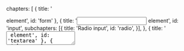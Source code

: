   chapters: [
    { title: '<form> element', id: 'form' },
    {
      title: '<input> element',
      id: 'input',
      subchapters: [{
        title: 'Radio input',
        id: 'radio',
      }],
    },
    { title: '<textarea> element', id: 'textarea' },
    { title: '<select> element', id: 'select' },
    {
      title: 'Good practices',
      id: 'bune-practici',
      subchapters: [{
        title: '<label> element',
        id: 'label',
      }, {
        title: 'Submit button',
        id: 'submit-button',
      }],
    },
  ],
};

{<LessonCover>
  <img
    width="2400"
    style={{ aspectRatio: '2400/1260' }}
    alt="Doodle with form elements"
    src={`${SCOPE.CLOUDFRONT_PUBLIC}/public/seo/forms_2400w.jpg`}
  />
</LessonCover>}
{<LessonFirstSentence> Forms are an essential part of the Internet, giving users a way to submit data. Whether you signed up on Github to work on an interesting project or ordered a new item of clothing, you've definitely filled in a form.</LessonFirstSentence>}

<section>
  <LessonHeading as="h2" id={CONFIG.chapters[0].id}>
      {CONFIG.chapters[0].title}
  </LessonHeading>

  Regardless of what purpose you're building the form for, you'll use the <strong className="strong formatted">{'<form>'} </strong> element to group the fields that users can fill in. For example, a short login form looks like this:

  <Sandpack {...SCOPE.examples['G8stNLOCA3']} />

  {<LessonTip> You may have noticed that in the above example we have several <FormattedText as="span"> {'<label>'} </FormattedText> elements and at the end a button with <FormattedText as="span">type="submit"</FormattedText>. Although they are not mandatory, they are <strong> good practices</strong> that we'll talk about <a href={`#${CONFIG.chapters[4].id}`}> a bit later in the article </a>.</LessonTip>}
</section>
<section>
  <LessonHeading as="h2" id={CONFIG.chapters[1].id}>
    {CONFIG.chapters[1].title}
  </LessonHeading>

  It is the most popular element used in forms and through the <FormattedText as="strong"> type="" </FormattedText> attribute we can control how it behaves.

  Below we have a collection of inputs, each with a different value for the <strong>type</strong> attribute, which allow us to fill in text, passwords, calendar dates, even upload files, or choose colors:

  <Sandpack {...SCOPE.examples['LKrsseYGYg']} />

  {<LessonTip> If you want to find all the possible values for the <span className="text-bold">type</span> attribute, have a look at <a href="https://developer.mozilla.org/en-US/docs/Web/HTML/Element/input#input_types" target="_blank" rel="noreferrer">the documentation on MDN</a>. </LessonTip>}

  Other attributes you will use day-to-day for the <FormattedText as="span"> {'<input>'} </FormattedText> element are:
  
  <dl>
    <dt className="text-bold"> required </dt>
    <dd className="mb-4"> marks the field as required. </dd>

    <dt className="text-bold"> disabled </dt>
    {/* TODO: what is the different between `disabled` and `readonly` */}
    <dd className="mb-4"> is used if we want a field to not be editable. </dd>

    <dt className="text-bold"> placeholder </dt>
    <dd className="mb-4"> represents the text in the input when there is no value in it. The moment you start typing in the input, this placeholder disappears. </dd>

    <dt className="text-bold"> name </dt>
    <dd className="mb-4"> is used to identify the data in the form. We will use it either on the FrontEnd (JavaScript) or on the BackEnd to access the data from the form. </dd>

    <dt className="text-bold"> value </dt>
    <dd className="mb-4"> to have a prefilled value. The user can change it if the <FormattedText as="span">disabled</FormattedText> attribute is not present. </dd>

    <dt className="text-bold"> autofocus </dt>
    <dd className="mb-4"> indicates whether the field should be "focused" or not. </dd>

    <dt className="text-bold"> inputmode </dt>
    <dd className="mb-4"> this attribute indicates the type of virtual keyboard that will appear to the user when entering from the phone. </dd>
  </dl>

  We listed them above, but let's see them in action:

  <Sandpack {...SCOPE.examples['am5mPMGCKo']} />

  <section>
    <LessonHeading as="h3" id={CONFIG.chapters[1].subchapters[0].id}>
      {CONFIG.chapters[1].subchapters[0].title}
    </LessonHeading>

    A slightly more special input than the others is <FormattedText as="span"> {'<input type="radio">'} </FormattedText>. We will use it to choose a single option from several predefined possibilities:

    <Sandpack {...SCOPE.examples['eUKMBAmfBl']} />

    The key to the above functionality is the <FormattedText as="span">name=""</FormattedText> attribute which has the same value for the inputs we want grouped. Moreover, we can use the <FormattedText as="span"> checked </FormattedText> attribute to have a certain option preselected.
  </section>
</section>
<section>
  <LessonHeading as="h2" id={CONFIG.chapters[2].id}>
    {CONFIG.chapters[2].title}
  </LessonHeading>

  It is similar to <FormattedText as="span">{'<input type="text" />'}</FormattedText> except that it allows writing longer text, that spreads on multiple lines:

  <Sandpack {...SCOPE.examples['fkeSdRMw29']} />

  {<LessonTip> All attributes mentioned above, regarding inputs (except <FormattedText as="span">type=""</FormattedText>) are available for <FormattedText as="span">{'<textarea>'}</FormattedText> as well. </LessonTip>}
</section>
<section>
  <LessonHeading as="h2" id={CONFIG.chapters[3].id}>
    {CONFIG.chapters[3].title}
  </LessonHeading>

  With the <FormattedText as="span"> {'<select>'} </FormattedText> element we give the user a "dropdown menu" with a list of options to choose from. A good example of this is a registration form where you can choose your country of birth:

  <Sandpack {...SCOPE.examples['QovE3Y09gJ']} />

  We insert the options via the <FormattedText as="span">{'<option>'}</FormattedText> element which must receive the attribute <FormattedText as="span">value=""</FormattedText> and optionally the attribute <FormattedText as="span">selected</FormattedText> to preselect the option.

  {<LessonTip> In addition to the attributes mentioned above - many of which are valid for the select element - we also have the <FormattedText as="span">multiple</FormattedText> attribute to allow multiple selection.</LessonTip>}
</section>
<section>
  <LessonHeading as="h2" id={CONFIG.chapters[4].id}>
    {CONFIG.chapters[4].title}
  </LessonHeading>
  
  As the name suggests, they are programming techniques that indicate how you should do certain things in order to have the best possible and qualitative result.

  <section>
    <LessonHeading as="h3" id={CONFIG.chapters[4].subchapters[0].id}>
      {CONFIG.chapters[4].subchapters[0].title}
    </LessonHeading>

    With the help of this element we associate a text description to a field in the form. There are two methods by which we can correctly use a <span className="text-bold">label</span>:

    {<List as="ol" variant="checkmark">
      <li> via the <FormattedText as="span">for=""</FormattedText> attribute which must have the same value as the <FormattedText as="span">id=""</FormattedText> attribute of the associated field

      <Highlight
          className="my-5"
          language="html"
          code={`<label for="usernameInput"> Username * </label>
<input id="usernameInput" name="username" type="text" required />`}
            />
      </li>
      <li> adding the input straight into the label:
        <Highlight
          className="my-5"
          language="html"
          code={`<label>
<span> Username * </span>
<input id="usernameInput" name="username" type="text" required />
</label>`}
            /> </li>
  </List>}

  It is highly recommended to add a label to every form fields because:

  {<List as="ol" variant="checkmark">
    <li> will make it easier for the user to understand what needs to be filled in, and unlike a <strong> placeholder </strong> the text remains visible even after you start typing inside
     </li>

    <li className="mt-4"> if we click on the label it will focus/select the input, which is an extremely useful thing <strong> especially for mobile devices</strong>. Try it yourself in the demo below where the first 2 radios have no label, so you have to click exactly on them, unlike the following which you can select by clicking on the text as well:

      <div className="mt-4">
        <Sandpack {...SCOPE.examples['x3gIfbpgyx']} />
      </div>
    </li>
    </List>}

    </section>
    <section>
      <LessonHeading as="h3" id={CONFIG.chapters[4].subchapters[1].id}>
        {CONFIG.chapters[4].subchapters[1].title}
      </LessonHeading>
            
      Another good practice is to have a <FormattedText as="span">{'<button type="submit">'}</FormattedText> at the end of every form.
          
      In addition to the fact that by clicking on it we will send the form, we will also be able to send it by pressing <FormattedText as="span">↪ ENTER</FormattedText> in any input. An interaction that you surely use every day, but which would be more difficult to implement without this element.

      <Sandpack {...SCOPE.examples['sYko7ZaE5P']} />
  </section>
</section>
